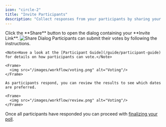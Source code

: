 ```yaml
---
icon: "circle-2"
title: "Invite Participants"
description: "Collect responses from your participants by sharing your invite link"
---
```


<Steps>
  <Step title="Share your Invite Link">
    Click the **Share** button to open the dialog containing your **Invite
    Link**.
    <Frame caption="Hint: You can copy the link by clicking on it">
      <img src="/images/workflow/invite-link.png" alt="Share Dialog"/>
    </Frame>
  </Step>
  <Step title="Wait for participants to vote">
    Participants can submit their votes by following the instructions.
    
    <Note>Have a look at the [Participant Guide](/guide/participant-guide) for details on how participants can vote.</Note>

    <Frame>
      <img src="/images/workflow/voting.png" alt="Voting"/>
    </Frame>

    As participants respond, you can review the results to see which dates are preferred.

    <Frame>
      <img src="/images/workflow/review.png" alt="Voting"/>
    </Frame>

  </Step>
</Steps>

Once all participants have responded you can proceed with [finalizing your poll](/workflow/finalize).
